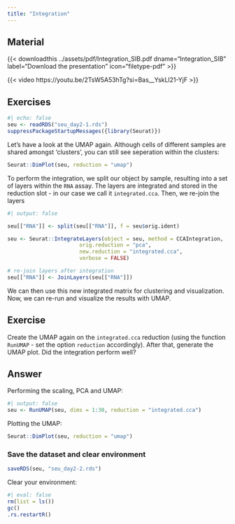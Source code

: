 ```yaml
---
title: "Integration"
---
```


## Material

{{< downloadthis ../assets/pdf/Integration_SIB.pdf dname="Integration_SIB" label="Download the presentation" icon="filetype-pdf" >}}

{{< video https://youtu.be/2TsW5A53hTg?si=Bas__YskLl21-YjF >}}

## Exercises

```r
#| echo: false
seu <- readRDS("seu_day2-1.rds")
suppressPackageStartupMessages({library(Seurat)}) 
```

Let's have a look at the UMAP again. Although cells of different samples are shared amongst 'clusters', you can still see seperation within the clusters:

```r
Seurat::DimPlot(seu, reduction = "umap")
```

To perform the integration, we split our object by sample, resulting into a set of layers within the `RNA` assay. The layers are integrated and stored in the reduction slot - in our case we call it `integrated.cca`. Then, we re-join the layers

```r
#| output: false

seu[["RNA"]] <- split(seu[["RNA"]], f = seu$orig.ident)

seu <- Seurat::IntegrateLayers(object = seu, method = CCAIntegration,
                       orig.reduction = "pca",
                       new.reduction = "integrated.cca",
                       verbose = FALSE)

# re-join layers after integration
seu[["RNA"]] <- JoinLayers(seu[["RNA"]])
```


We can then use this new integrated matrix for clustering and visualization. Now, we can re-run and visualize the results with UMAP.

::: {.callout-important}
## Exercise
Create the UMAP again on the `integrated.cca` reduction (using the function `RunUMAP` - set the option `reduction` accordingly). After that, generate the UMAP plot. Did the integration perform well?
::: 

::: {.callout-tip collapse="true"}
## Answer

Performing the scaling, PCA and UMAP:

```r
#| output: false
seu <- RunUMAP(seu, dims = 1:30, reduction = "integrated.cca")
```

Plotting the UMAP:

```r
Seurat::DimPlot(seu, reduction = "umap")
```
::: 


### Save the dataset and clear environment


```r
saveRDS(seu, "seu_day2-2.rds")
```

Clear your environment:

```r
#| eval: false
rm(list = ls())
gc()
.rs.restartR()
```
